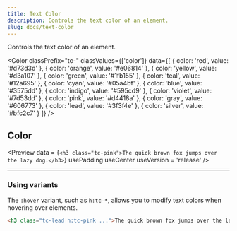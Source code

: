 ```yaml
---
title: Text Color
description: Controls the text color of an element.
slug: docs/text-color
---
```


Controls the text color of an element.

<Color 
  classPrefix="tc-" 
  classValues={['color']} 
  data={[
    { color: 'red', value: '#d73d3d' },
    { color: 'orange', value: '#e06814' },
    { color: 'yellow', value: '#d3a107' },
    { color: 'green', value: '#1fb155' },
    { color: 'teal', value: '#12a695' },
    { color: 'cyan', value: '#05a4bf' },
    { color: 'blue', value: '#3575dd' },
    { color: 'indigo', value: '#595cd9' },
    { color: 'violet', value: '#7d53dd' },
    { color: 'pink', value: '#d4418a' },
    { color: 'gray', value: '#606773' },
    { color: 'lead', value: '#3f3f4e' },
    { color: 'silver', value: '#bfc2c7' }
  ]}
/>

## Color

<Preview
  data = {`<h3 class="tc-pink">The quick brown fox jumps over the lazy dog.</h3>`}
  usePadding
  useCenter
  useVersion = 'release'
/>

---

### Using variants

The `:hover` variant, such as `h:tc-*`, allows you to modify text colors when hovering over elements.

```html "h:tc-pink"
<h3 class="tc-lead h:tc-pink ...">The quick brown fox jumps over the lazy dog.</h3>
```

